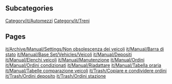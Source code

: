 
== Subcategories ==
[[Category/it/Automezzi]]
[[Category/it/Treni]]

== Pages ==
[[it/Archive/Manual/Settings/Non obsolescenza dei veicoli]]
[[it/Manual/Barra di stato]]
[[it/Manual/Base Set/Vehicles/Veicoli]]
[[it/Manual/Depositi]]
[[it/Manual/Elenchi veicoli]]
[[it/Manual/Manutenzione]]
[[it/Manual/Ordini]]
[[it/Manual/Ordini condizionati]]
[[it/Manual/Riadattare]]
[[it/Manual/Tabella oraria]]
[[it/Manual/Tabelle comparazione veicoli]]
[[it/Trash/Copiare e condividere ordini]]
[[it/Trash/Ordini deposito]]
[[it/Trash/Ordini stazione]]
